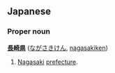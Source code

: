 == Japanese ==
=== Proper noun ===
'''[[長崎]][[県]]''' ([[ながさきけん]], [[nagasakiken]])

# [[Nagasaki]] [[prefecture]].